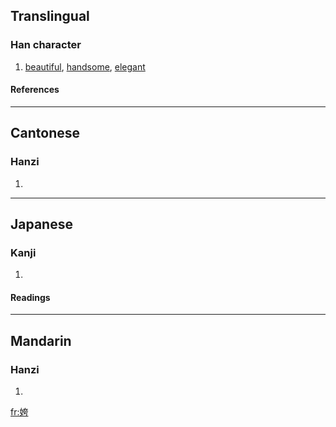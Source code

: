 ==Translingual==
===Han character===
{{Han char|rn=38|rad=女|as=06|sn=9|four=4442<sub>7</sub>|canj=女大一尸 (VKMS)}}
# [[beautiful]], [[handsome]], [[elegant]]
====References====
{{Han ref|kx=0260.290|dkj=06235|dj=0527.050|hdz=21043.080|uh=59F1|ud=23025|bh=CE66|bd=52838}}
----
==Cantonese==
===Hanzi===
{{yue-hanzi|jyut=|y=kwa1}}
# {{defn|Cantonese}}
----
==Japanese==
===Kanji===
{{ja-kanji|grade=|rs=女06}}
# {{defn|Japanese}} 
====Readings====
{{ja-readings|on=[[か]] (ka), [[け]] (ke), [[こ]] (ko), [[ご]] (go), [[く]] (ku)|kun=[[おごるさま]] (ogorusama), [[みめよい]] (mimeyoi), [[うつくしい]] (utsukushii)}}
----
==Mandarin==
===Hanzi===
{{cmn-hanzi|pin=[[kuā]] (kua1)|wg=k'ua<sup>1</sup>}}
# {{defn|Mandarin}}

[[fr:姱]]